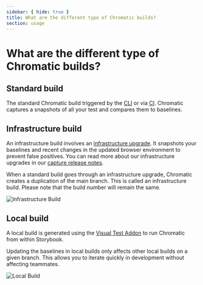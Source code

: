 ```yaml
---
sidebar: { hide: true }
title: What are the different type of Chromatic builds?
section: usage
---
```


# What are the different type of Chromatic builds?

## Standard build

The standard Chromatic build triggered by the [CLI](/docs/cli) or via [CI](/docs/ci). Chromatic captures a snapshots of all your test and compares them to baselines.

## Infrastructure build

An infrastructure build involves an [infrastructure upgrade](/docs/infrastructure-upgrades/#infrastructure-upgrades). It snapshots your baselines and recent changes in the updated browser environment to prevent false positives. You can read more about our infrastructure upgrades in our [capture release notes](/docs/infrastructure-release-notes/).

When a standard build goes through an infrastructure upgrade, Chromatic creates a duplication of the main branch.
This is called an infrastructure build. Please note that the build number will remain the same.

![Infrastructure Build](../../../images/infrastructure-build.png)

## Local build

A local build is generated using the [Visual Test Addon](/docs/visual-tests-addon/) to run Chromatic from within Storybook.

Updating the baselines in local builds only affects other local builds on a given branch. This allows you to iterate quickly in development without affecting teammates.

![Local Build](../../../images/local-build.png)
